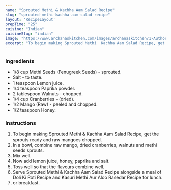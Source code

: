 ---
name: "Sprouted Methi & Kachha Aam Salad Recipe"
slug: "sprouted-methi-kachha-aam-salad-recipe"
layout: 'RecipeLayout'
prepTime: "25"
cuisine: "Indian"
cuisineSlug: "indian"
image: "https://www.archanaskitchen.com/images/archanaskitchen/1-Author/Bela-Dholakia/Sprouted_Fenugreek_Methi_Seeds__Raw_Mango_Salad_recipe.jpg"
excerpt: "To begin making Sprouted Methi  Kachha Aam Salad Recipe, get the sprouts ready and raw mangoes chopped"
---

### Ingredients

- 1/8 cup Methi Seeds (Fenugreek Seeds) - sprouted.
- Salt - to taste.
- 1 teaspoon Lemon juice.
- 1/4 teaspoon Paprika powder.
- 2 tablespoon Walnuts - chopped.
- 1/4 cup Cranberries - (dried).
- 1/2 Mango (Raw) - peeled and chopped.
- 1/2 teaspoon Honey.

### Instructions

1. To begin making Sprouted Methi & Kachha Aam Salad Recipe, get the sprouts ready and raw mangoes chopped.
1. In a bowl, combine raw mango, dried cranberries, walnuts and methi seeds sprouts.
1. Mix well.
1. Now add lemon juice, honey, paprika and salt.
1. Toss well so that the flavours combine well.
1. Serve Sprouted Methi & Kachha Aam Salad Recipe alongside a meal of Doli Ki Roti Recipe and Kasuri Methi Aur Aloo Rasedar Recipe for lunch.
1. or breakfast.
